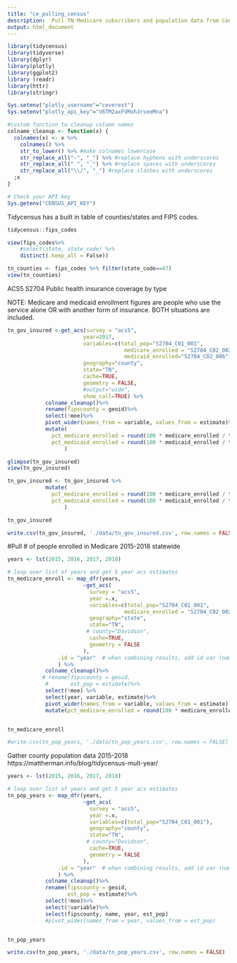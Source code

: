 ```yaml
---
title: "ce_pulling_census"
description:  Pull TN Medicare subscribers and population data from Census API with Tidycensus.
output: html_document
---
```

```r
library(tidycensus)
library(tidyverse)
library(dplyr)
library(plotly)
library(ggplot2)
library (readr)
library(httr)
library(stringr)
```

```r
Sys.setenv("plotly_username"="ceverest")
Sys.setenv("plotly_api_key"="V6TM2axFVMohJrseeMna")
```

```r
#custom function to cleanup column names
colname_cleanup <- function(x) {
  colnames(x) <- x %>%
    colnames() %>%
    str_to_lower() %>% #make colnames lowercase
    str_replace_all("-", "_") %>% #replace hyphens with underscores
    str_replace_all(" ", "_") %>% #replace spaces with underscores
    str_replace_all("\\/", "_") #replace slashes with underscores
  ;x 
}
```

```r
# Check your API key
Sys.getenv("CENSUS_API_KEY")
```

Tidycensus has a built in table of counties/states and FIPS codes.
```r
tidycensus::fips_codes

view(fips_codes%>%
    #select(state, state_code) %>%
    distinct(.keep_all = False))

tn_counties <- fips_codes %>% filter(state_code==47)
view(tn_counties)
```

ACS5 S2704 Public health insurance coverage by type

NOTE: Medicare and medicaid enrollment figures are people who use the service alone OR with another form of insurance. BOTH situations are included.
```r
tn_gov_insured <-get_acs(survey = "acs5",
                        year=2017, 
                        variables=c(total_pop="S2704_C01_001",
                                     medicare_enrolled = "S2704_C02_002",
                                     medicaid_enrolled="S2704_C02_006"),
                        geography="county", 
                        state="TN",
                        cache=TRUE,
                        geometry = FALSE,
                        #output="wide",
                        show_call=TRUE) %>%
            colname_cleanup()%>%
            rename(fipscounty = geoid)%>%
            select(!moe)%>%
            pivot_wider(names_from = variable, values_from = estimate)%>%
            mutate(
              pct_medicare_enrolled = round(100 * medicare_enrolled / total_pop, 2),
              pct_medicaid_enrolled = round(100 * medicaid_enrolled / total_pop, 2)
                  )

glimpse(tn_gov_insured)
view(tn_gov_insured)

tn_gov_insured <- tn_gov_insured %>%
            mutate(
              pct_medicare_enrolled = round(100 * medicare_enrolled / total_pop, 2),
              pct_medicaid_enrolled = round(100 * medicaid_enrolled / total_pop, 2)
                  )

tn_gov_insured

write.csv(tn_gov_insured, './data/tn_gov_insured.csv', row.names = FALSE)
```
#Pull # of people enrolled in Medicare 2015-2018 statewide
```r
years <- lst(2015, 2016, 2017, 2018) 

# loop over list of years and get 5 year acs estimates
tn_medicare_enroll <- map_dfr(years,
                        ~get_acs(
                          survey = "acs5",
                          year =.x,
                          variables=c(total_pop="S2704_C01_001",
                                     medicare_enrolled = "S2704_C02_002"),
                          geography="state", 
                          state="TN",
                         # county="Davidson",
                          cache=TRUE,
                          geometry = FALSE
                        ),
                .id = "year"  # when combining results, add id var (name of list item)
                ) %>%
            colname_cleanup()%>%
           # rename(fipscounty = geoid,
            #       est_pop = estimate)%>%
            select(!moe) %>%
            select(year, variable, estimate)%>%
            pivot_wider(names_from = variable, values_from = estimate) %>%
            mutate(pct_medicare_enrolled = round(100 * medicare_enrolled / total_pop, 2))


tn_medicare_enroll

#write.csv(tn_pop_years, './data/tn_pop_years.csv', row.names = FALSE)
```

Gather county population data 2015-2018
https://mattherman.info/blog/tidycensus-mult-year/

```r
years <- lst(2015, 2016, 2017, 2018) 

# loop over list of years and get 5 year acs estimates
tn_pop_years <- map_dfr(years,
                        ~get_acs(
                          survey = "acs5",
                          year =.x,
                          variables=c(total_pop="S2704_C01_001"),
                          geography="county", 
                          state="TN",
                         # county="Davidson",
                          cache=TRUE,
                          geometry = FALSE
                        ),
                .id = "year"  # when combining results, add id var (name of list item)
                ) %>%
            colname_cleanup()%>%
            rename(fipscounty = geoid,
                   est_pop = estimate)%>%
            select(!moe)%>%
            select(!variable)%>%
            select(fipscounty, name, year, est_pop)
            #pivot_wider(names_from = year, values_from = est_pop)


tn_pop_years

write.csv(tn_pop_years, './data/tn_pop_years.csv', row.names = FALSE)
```








